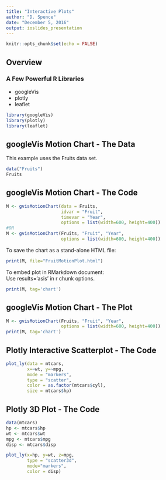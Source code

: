 ```yaml
---
title: "Interactive Plots"
author: "D. Spence"
date: "December 5, 2016"
output: ioslides_presentation
---
```


```r
knitr::opts_chunk$set(echo = FALSE)
```

## Overview

### A Few Powerful R Libraries  

- googleVis
- plotly
- leaflet

```r
library(googleVis)
library(plotly)
library(leaflet)
```

## googleVis Motion Chart - The Data

This example uses the Fruits data set.

```r
data("Fruits")
Fruits
```

## googleVis Motion Chart - The Code

```r
M <- gvisMotionChart(data = Fruits, 
                     idvar = "Fruit", 
                     timevar = "Year", 
                     options = list(width=600, height=400))
#OR
M <- gvisMotionChart(Fruits, "Fruit", "Year", 
                     options = list(width=600, height=400))
```

To save the chart as a stand-alone HTML file:  
```r
print(M, file="FruitMotionPlot.html")
```

To embed plot in RMarkdown document:  
Use results='asis' in r chunk options.  
```r
print(M, tag='chart')
```

## googleVis Motion Chart - The Plot

```r
M <- gvisMotionChart(Fruits, "Fruit", "Year", 
                     options = list(width=600, height=400))
print(M, tag='chart')
```

## Plotly Interactive Scatterplot - The Code
```r
plot_ly(data = mtcars, 
        x=~wt, y=~mpg, 
        mode = "markers", 
        type = "scatter", 
        color = as.factor(mtcars$cyl), 
        size = mtcars$hp)
```


## Plotly 3D Plot - The Code
```r
data(mtcars)
hp <- mtcars$hp
wt <- mtcars$wt
mpg <- mtcars$mpg
disp <- mtcars$disp

plot_ly(x=hp, y=wt, z=mpg, 
        type = "scatter3d", 
        mode="markers", 
        color = disp)
```






